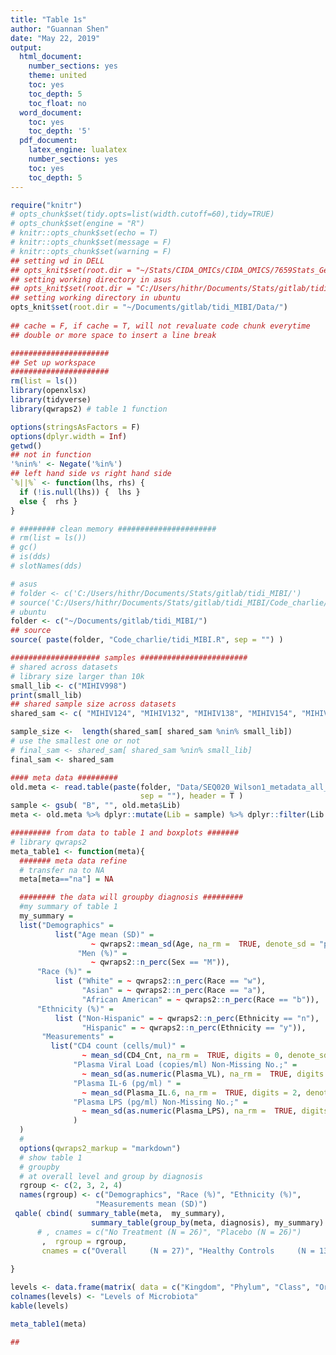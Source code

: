 ```yaml
---
title: "Table 1s"
author: "Guannan Shen"
date: "May 22, 2019"
output: 
  html_document:
    number_sections: yes
    theme: united
    toc: yes
    toc_depth: 5
    toc_float: no
  word_document:
    toc: yes
    toc_depth: '5'
  pdf_document:
    latex_engine: lualatex
    number_sections: yes
    toc: yes
    toc_depth: 5
---
```


```r
require("knitr")
# opts_chunk$set(tidy.opts=list(width.cutoff=60),tidy=TRUE)
# opts_chunk$set(engine = "R")
# knitr::opts_chunk$set(echo = T)
# knitr::opts_chunk$set(message = F)
# knitr::opts_chunk$set(warning = F)
## setting wd in DELL
## opts_knit$set(root.dir = "~/Stats/CIDA_OMICs/CIDA_OMICS/7659Stats_Genetics/HW5/")
## setting working directory in asus 
## opts_knit$set(root.dir = "C:/Users/hithr/Documents/Stats/gitlab/tidi_MIBI/Data/") 
## setting working directory in ubuntu
opts_knit$set(root.dir = "~/Documents/gitlab/tidi_MIBI/Data/")
                                                 
## cache = F, if cache = T, will not revaluate code chunk everytime
## double or more space to insert a line break
```


```r
######################
## Set up workspace
######################
rm(list = ls())
library(openxlsx)
library(tidyverse)
library(qwraps2) # table 1 function

options(stringsAsFactors = F)
options(dplyr.width = Inf)
getwd()
## not in function
'%nin%' <- Negate('%in%')
## left hand side vs right hand side
`%||%` <- function(lhs, rhs) {
  if (!is.null(lhs)) {  lhs } 
  else {  rhs }
}

# ######## clean memory ######################
# rm(list = ls())
# gc()
# is(dds)
# slotNames(dds)
```


```r
# asus
# folder <- c('C:/Users/hithr/Documents/Stats/gitlab/tidi_MIBI/')
# source('C:/Users/hithr/Documents/Stats/gitlab/tidi_MIBI/Code_charlie/tidi_MIBI.R')
# ubuntu
folder <- c("~/Documents/gitlab/tidi_MIBI/")
## source 
source( paste(folder, "Code_charlie/tidi_MIBI.R", sep = "") )

#################### samples ########################
# shared across datasets
# library size larger than 10k
small_lib <- c("MIHIV998")
print(small_lib)
## shared sample size across datasets
shared_sam <- c( "MIHIV124", "MIHIV132", "MIHIV138", "MIHIV154", "MIHIV178", "MIHIV255", "MIHIV278", "MIHIV286", "MIHIV323", "MIHIV361", "MIHIV391", "MIHIV404", "MIHIV428", "MIHIV493", "MIHIV582", "MIHIV594", "MIHIV648", "MIHIV683", "MIHIV708", "MIHIV716", "MIHIV819", "MIHIV825", "MIHIV839", "MIHIV914", "MIHIV947", "MIHIV972", "MIHIV998")

sample_size <-  length(shared_sam[ shared_sam %nin% small_lib])
# use the smallest one or not 
# final_sam <- shared_sam[ shared_sam %nin% small_lib]
final_sam <- shared_sam

#### meta data #########
old.meta <- read.table(paste(folder, "Data/SEQ020_Wilson1_metadata_all_subjects_24Aug2018.txt", 
                             sep = ""), header = T ) 
sample <- gsub( "B", "", old.meta$Lib)
meta <- old.meta %>% dplyr::mutate(Lib = sample) %>% dplyr::filter(Lib %in% final_sam) 

######### from data to table 1 and boxplots #######
# library qwraps2
meta_table1 <- function(meta){
  ####### meta data refine
  # transfer na to NA
  meta[meta=="na"] = NA 

  ######## the data will groupby diagnosis #########
  #my summary of table 1
  my_summary =
  list("Demographics" =
          list("Age mean (SD)" =  
                  ~ qwraps2::mean_sd(Age, na_rm =  TRUE, denote_sd = "paren"),
               "Men (%)" = 
                  ~ qwraps2::n_perc(Sex == "M")),
      "Race (%)" = 
          list ("White" = ~ qwraps2::n_perc(Race == "w"),
                "Asian" = ~ qwraps2::n_perc(Race == "a"),
                "African American" = ~ qwraps2::n_perc(Race == "b")),
      "Ethnicity (%)" = 
          list ("Non-Hispanic" = ~ qwraps2::n_perc(Ethnicity == "n"),
                "Hispanic" = ~ qwraps2::n_perc(Ethnicity == "y")),
       "Measurements" = 
         list("CD4 count (cells/mul)" = 
                ~ mean_sd(CD4_Cnt, na_rm =  TRUE, digits = 0, denote_sd = "paren"),
              "Plasma Viral Load (copies/ml) Non-Missing No.;" = 
                ~ mean_sd(as.numeric(Plasma_VL), na_rm =  TRUE, digits = 0, denote_sd = "paren"),
              "Plasma IL-6 (pg/ml) " = 
                ~ mean_sd(Plasma_IL.6, na_rm =  TRUE, digits = 2, denote_sd = "paren"),
              "Plasma LPS (pg/ml) Non-Missing No.;" = 
                ~ mean_sd(as.numeric(Plasma_LPS), na_rm =  TRUE, digits = 2, denote_sd = "paren")
              )
  )
  #
  options(qwraps2_markup = "markdown")
  # show table 1
  # groupby 
  # at overall level and group by diagnosis
  rgroup <- c(2, 3, 2, 4)
  names(rgroup) <- c("Demographics", "Race (%)", "Ethnicity (%)", 
                   "Measurements mean (SD)")
 qable( cbind( summary_table(meta,  my_summary),
                  summary_table(group_by(meta, diagnosis), my_summary) )
      # , cnames = c("No Treatment (N = 26)", "Placebo (N = 26)")
       ,  rgroup = rgroup,
       cnames = c("Overall     (N = 27)", "Healthy Controls     (N = 13)", "HIV-Infected     (N = 14)") )
  
}

levels <- data.frame(matrix( data = c("Kingdom", "Phylum", "Class", "Order", "Family", "Genus", "Species") , ncol = 1))
colnames(levels) <- "Levels of Microbiota"
kable(levels)

meta_table1(meta)

## 


```
